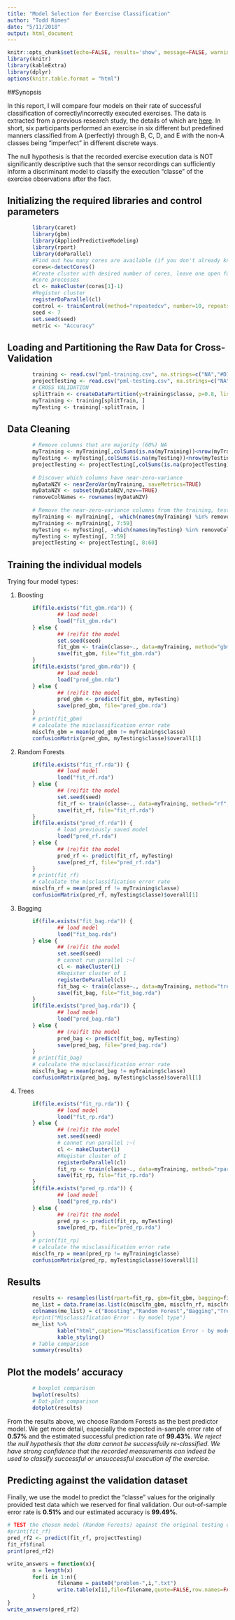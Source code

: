 ```yaml
---
title: "Model Selection for Exercise Classification"
author: "Todd Rimes"
date: "5/11/2018"
output: html_document
---
```


```r
knitr::opts_chunk$set(echo=FALSE, results='show', message=FALSE, warning=FALSE)
library(knitr)
library(kableExtra)
library(dplyr)
options(knitr.table.format = "html") 
```

##Synopsis

In this report, I will compare four models on their rate of successful classification of correctly/incorrectly executed exercises.  The data is extracted from a previous research study, the details of which are [here](google.com).  In short, six participants performed an exercise in six different but predefined manners classified from A (perfectly) through B, C, D, and E with the non-A classes being "imperfect" in different discrete ways.

The null hypothesis is that the recorded exercise execution data is NOT significantly descriptive such that the sensor recordings can sufficiently inform a discriminant model to classify the execution "classe" of the exercise observations after the fact.

## Initializing the required libraries and control parameters

```r
        library(caret)
        library(gbm)
        library(AppliedPredictiveModeling)
        library(rpart)
        library(doParallel)
        #Find out how many cores are available (if you don't already know)
        cores<-detectCores()
        #Create cluster with desired number of cores, leave one open for the machine         
        #core processes
        cl <- makeCluster(cores[1]-1)
        #Register cluster
        registerDoParallel(cl)
        control <- trainControl(method="repeatedcv", number=10, repeats=3)
        seed <- 7
        set.seed(seed)
        metric <- "Accuracy"
```

## Loading and Partitioning the Raw Data for Cross-Validation

```r
        training <- read.csv("pml-training.csv", na.strings=c("NA","#DIV/0!",""))
        projectTesting <- read.csv("pml-testing.csv", na.strings=c("NA","#DIV/0!",""))
        # CROSS VALIDATION
        splitTrain <- createDataPartition(y=training$classe, p=0.8, list=FALSE)
        myTraining <- training[splitTrain, ]
        myTesting <- training[-splitTrain, ]
```

## Data Cleaning

```r
        # Remove columns that are majority (60%) NA
        myTraining <- myTraining[,colSums(is.na(myTraining))<nrow(myTraining) * 0.6]
        myTesting <- myTesting[,colSums(is.na(myTesting))<nrow(myTesting) * 0.6]
        projectTesting <- projectTesting[,colSums(is.na(projectTesting))<nrow(projectTesting) * 0.6]
        
        # Discover which columns have near-zero-variance
        myDataNZV <- nearZeroVar(myTraining, saveMetrics=TRUE)
        myDataNZV <- subset(myDataNZV,nzv==TRUE)
        removeColNames <- rownames(myDataNZV)
        
        # Remove the near-zero-variance columns from the training, testing, and validation datasets
        myTraining <- myTraining[, -which(names(myTraining) %in% removeColNames)]
        myTraining <- myTraining[, 7:59]
        myTesting <- myTesting[, -which(names(myTesting) %in% removeColNames)]
        myTesting <- myTesting[, 7:59]
        projectTesting <- projectTesting[, 8:60]
```

## Training the individual models

Trying four model types:

1. Boosting

```r
        if(file.exists("fit_gbm.rda")) {
                ## load model
                load("fit_gbm.rda")
        } else {
                ## (re)fit the model
                set.seed(seed)
                fit_gbm <- train(classe~., data=myTraining, method="gbm", metric=metric, trControl=control, verbose=FALSE)
                save(fit_gbm, file="fit_gbm.rda")
        }
        if(file.exists("pred_gbm.rda")) {
                ## load model
                load("pred_gbm.rda")
        } else {
                ## (re)fit the model
                pred_gbm <- predict(fit_gbm, myTesting)
                save(pred_gbm, file="pred_gbm.rda")
        }
        # print(fit_gbm) 
        # calculate the misclassification error rate
        misclfn_gbm = mean(pred_gbm != myTraining$classe)
        confusionMatrix(pred_gbm, myTesting$classe)$overall[1]
```

2. Random Forests

```r
        if(file.exists("fit_rf.rda")) {
                ## load model
                load("fit_rf.rda")
        } else {
                ## (re)fit the model
                set.seed(seed)
                fit_rf <- train(classe~., data=myTraining, method="rf", metric=metric, trControl=control, importance=TRUE, verbose=FALSE)
                save(fit_rf, file="fit_rf.rda")
        }
        if(file.exists("pred_rf.rda")) {
                # load previously saved model
                load("pred_rf.rda")
        } else {
                ## (re)fit the model
                pred_rf <- predict(fit_rf, myTesting)
                save(pred_rf, file="pred_rf.rda")
        }
        # print(fit_rf)
        # calculate the misclassification error rate
        misclfn_rf = mean(pred_rf != myTraining$classe)
        confusionMatrix(pred_rf, myTesting$classe)$overall[1]
```

3. Bagging

```r
        if(file.exists("fit_bag.rda")) {
                ## load model
                load("fit_bag.rda")
        } else {
                ## (re)fit the model
                set.seed(seed)
                # cannot run parallel :~(
                cl <- makeCluster(1)
                #Register cluster of 1
                registerDoParallel(cl)
                fit_bag <- train(classe~., data=myTraining, method="treebag", metric=metric, trControl=control)
                save(fit_bag, file="fit_bag.rda")
        }
        if(file.exists("pred_bag.rda")) {
                ## load model
                load("pred_bag.rda")
        } else {
                ## (re)fit the model
                pred_bag <- predict(fit_bag, myTesting)
                save(pred_bag, file="pred_bag.rda")
        }
        # print(fit_bag)
        # calculate the misclassification error rate
        misclfn_bag = mean(pred_bag != myTraining$classe)
        confusionMatrix(pred_bag, myTesting$classe)$overall[1]
```

4. Trees

```r
        if(file.exists("fit_rp.rda")) {
                ## load model
                load("fit_rp.rda")
        } else {
                ## (re)fit the model
                set.seed(seed)
                # cannot run parallel :~(
                cl <- makeCluster(1)
                #Register cluster of 1
                registerDoParallel(cl)
                fit_rp <- train(classe~., data=myTraining, method="rpart", metric=metric, trControl=control)
                save(fit_rp, file="fit_rp.rda")
        }
        if(file.exists("pred_rp.rda")) {
                ## load model
                load("pred_rp.rda")
        } else {
                ## (re)fit the model
                pred_rp <- predict(fit_rp, myTesting)
                save(pred_rp, file="pred_rp.rda")
        }
        # print(fit_rp)
        # calculate the misclassification error rate
        misclfn_rp = mean(pred_rp != myTraining$classe)
        confusionMatrix(pred_rp, myTesting$classe)$overall[1]
```

## Results

```r
        results <- resamples(list(rpart=fit_rp, gbm=fit_gbm, bagging=fit_bag, rf=fit_rf))
        me_list = data.frame(as.list(c(misclfn_gbm, misclfn_rf, misclfn_bag, misclfn_rp)))
        colnames(me_list) = c("Boosting","Random Forest","Bagging","Trees")
        #print("Misclassification Error - by model type")
        me_list %>%
                kable("html",caption="Misclassification Error - by model type.") %>%
                kable_styling()
        # Table comparison
        summary(results)
```

## Plot the models' accuracy

```r
        # boxplot comparison
        bwplot(results)
        # Dot-plot comparison 
        dotplot(results)
```

From the results above, we choose Random Forests as the best predictor model.  We get more detail, especially the expected in-sample error rate of **0.57%** and the estimated successful prediction rate of **99.43%**. _We reject the null hypothesis that the data cannot be successfully re-classified. We have strong confidence that the recorded measurements can indeed be used to classify successful or unsuccessful execution of the exercise._

## Predicting against the validation dataset

Finally, we use the model to predict the "classe" values for the originally provided test data which we reserved for final validation.  Our out-of-sample error rate is **0.51%** and our estimated accuracy is **99.49%**.

```r
# TEST the chosen model (Random Forests) against the original testing data for validation
#print(fit_rf)
pred_rf2 <- predict(fit_rf, projectTesting)
fit_rf$final
print(pred_rf2)

write_answers = function(x){
        n = length(x)
        for(i in 1:n){
                filename = paste0("problem-",i,".txt")
                write.table(x[i],file=filename,quote=FALSE,row.names=FALSE,col.names=FALSE)
        }
}
write_answers(pred_rf2)
```


